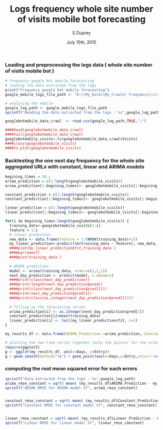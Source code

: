 % Logs frequency whole site number of visits mobile bot forecasting
% S.Duprey
% July 15th, 2015

### Loading and preprocessing the logs data ( whole site number of visits mobile bot )

```{r data-preprocessing}
# Frequency google bot mobile forecasting
# reading the data extracted from the logs
print("Frequency google bot mobile forecasting")
google_mobile_logs_file_path <- "D:\\My_Data\\My_Crawler_Frequency\\crawl_2015_googlebot_mobile.csv"

# analysing the mobile
google_log_path <- google_mobile_logs_file_path
sprintf("Reading the data extracted from the logs : %s",google_log_path)

googlebotmobile_data_crawl  <- read.csv(google_log_path,TRUE,";")

####head(googlebotmobile_data_crawl)
####tail(googlebotmobile_data_crawl)
googlebotmobile_visits<-ts(googlebotmobile_data_crawl$Visits)
####class(googlebotmobile_visits)
####ts.plot(googlebotmobile_visits)
```

###  Backtesting the one next day frequency for the whole site aggregated URLs with constant, linear and ARIMA models
```{r model-backtesting}
begining_times = 10 ;
arima_prediction = c(1:length(googlebotmobile_visits))
arima_prediction[1:begining_times]<- googlebotmobile_visits[1:begining_times]

constant_prediction = c(1:length(googlebotmobile_visits))
constant_prediction[1:begining_times]<- googlebotmobile_visits[1:begining_times]

linear_prediction = c(1:length(googlebotmobile_visits))
linear_prediction[1:begining_times]<- googlebotmobile_visits[1:begining_times]

for(i in begining_times:length(googlebotmobile_visits)) {
  training_data<-googlebotmobile_visits[1:i]
  feature = 1:i
  # linear prediction
  new_data <- data.frame(feature = 1:(NROW(training_data)+1))
  my_linear_prediction<-predict(lm(training_data ~ feature), new_data, se.fit = TRUE)
  ####plot(my_linear_prediction$fit,training_data )
  ####par(new=T)
  ####plot(training_data )
  
  # ARIMA prediction
  model <- arima(training_data, order=c(1,1,1)) 
  next_day_prediction <- predict(model, n.ahead=1)
  ####print(class(next_day_prediction))
  ####print(length(next_day_prediction$pred))
  ####print(class(next_day_prediction$pred[1]))
  ####print(next_day_prediction$pred[1])
  ####print(class(as.integer(next_day_prediction$pred[1])))
  
  # filling up the forecasting series
  arima_prediction[i] <- as.integer(next_day_prediction$pred[1])
  constant_prediction[i]=mean(training_data)
  linear_prediction[i] <- tail(my_linear_prediction$fit, n=1)
}
```


```{r model-performance-plot,dev='png'}
my_results_df <- data.frame(ARIMA_Prediction =arima_prediction, Constant_Prediction = constant_prediction, Linear_Prediction = linear_prediction, Entry = googlebotmobile_visits,  Days= 1:NROW(arima_prediction))

# plotting the two time series together (only the points) for the arima modeling
require(ggplot2)
g <- ggplot(my_results_df, aes(x=Days, y=Entry))
g + geom_smooth(method="lm") + geom_point(aes(x=Days,y=Entry,color='real data')) + geom_point(aes(x=Days,y=ARIMA_Prediction,color='ARIMA forecast'))+ geom_point(aes(x=Days,y=Constant_Prediction,color='Constant forecast')) + geom_point(aes(x=Days,y=Linear_Prediction,color='Linear forecast'))
```

### computing the root mean squared error for each errors
```{r rmse-model-performance}
sprintf("Data extracted from the logs : %s",google_log_path)
arima_rmse_constant = sqrt( mean( (my_results_df$ARIMA_Prediction - my_results_df$Entry)^2, na.rm = TRUE) )
sprintf("ARIMA RMSE for ARIMA model %f", arima_rmse_constant)


constant_rmse_constant = sqrt( mean( (my_results_df$Constant_Prediction - my_results_df$Entry)^2, na.rm = TRUE) )
sprintf("Constant RMSE for constant model %f", constant_rmse_constant)


linear_rmse_constant = sqrt( mean( (my_results_df$Linear_Prediction - my_results_df$Entry)^2, na.rm = TRUE) )
sprintf("Linear RMSE for linear model %f", linear_rmse_constant)

```


